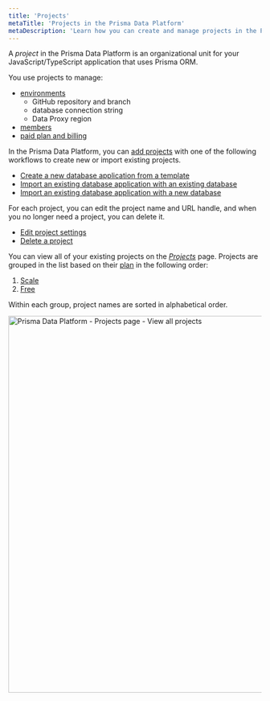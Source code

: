 ```yaml
---
title: 'Projects'
metaTitle: 'Projects in the Prisma Data Platform'
metaDescription: 'Learn how you can create and manage projects in the Prisma Data Platform'
---
```


<TopBlock>

A _project_ in the Prisma Data Platform is an organizational unit for your JavaScript/TypeScript application that uses Prisma ORM.

You use projects to manage:

* [environments](/data-platform/environments)
    * GitHub repository and branch
    * database connection string
    * Data Proxy region
* [members](/data-platform/members)
* [paid plan and billing](/data-platform/billing/plans-and-quotas)

In the Prisma Data Platform, you can [add projects](/data-platform/projects/add-project) with one of the following workflows to create new or import existing projects.

* [Create a new database application from a template](/data-platform/projects/add-project/create-new-project-from-template)
* [Import an existing database application with an existing database](/data-platform/projects/add-project/import-existing-project-existing-db)
* [Import an existing database application with a new database](/data-platform/projects/add-project/import-existing-project-new-db)

For each project, you can edit the project name and URL handle, and when you no longer need a project, you can delete it.

* [Edit project settings](/data-platform/projects/edit-settings)
* [Delete a project](/data-platform/projects/delete-project)

You can view all of your existing projects on the [_Projects_](https://cloud.prisma.io/projects) page. Projects are grouped in the list based on their [plan](/data-platform/billing/plans-and-quotas) in the following order:

1. [Scale](/data-platform/billing/plans-and-quotas#strongscalestrong-plan)
2. [Free](/data-platform/billing/plans-and-quotas#strongfreestrong-plan)

Within each group, project names are sorted in alphabetical order.

<img
    src="https://res.cloudinary.com/prismaio/image/upload/v1666909657/docs/pdp/create-manage-projects/prisma-data-platform-projects-page_o8vj8i.png"
    alt="Prisma Data Platform - Projects page - View all projects"
    width="750px"
/>

</TopBlock>